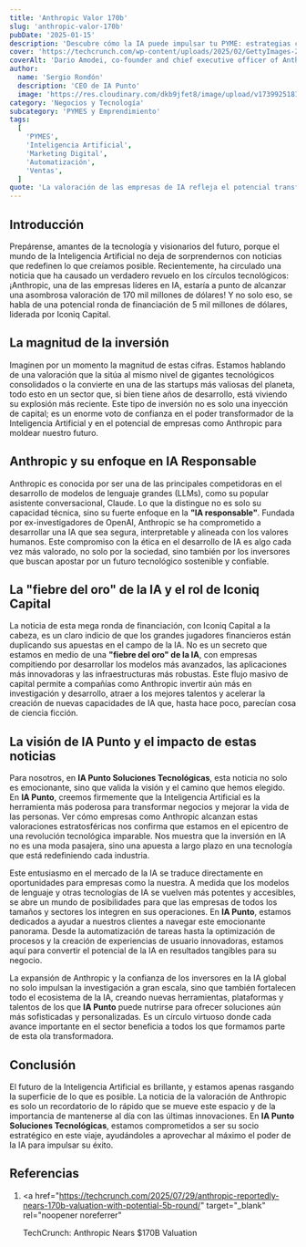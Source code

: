 ```yaml
---
title: 'Anthropic Valor 170b'
slug: 'anthropic-valor-170b'
pubDate: '2025-01-15'
description: 'Descubre cómo la IA puede impulsar tu PYME: estrategias concretas de marketing, automatización y datos para aumentar ventas.'
cover: 'https://techcrunch.com/wp-content/uploads/2025/02/GettyImages-2153561878.jpg?w=1024'
coverAlt: 'Dario Amodei, co-founder and chief executive officer of Anthropi.'
author:
  name: 'Sergio Rondón'
  description: 'CEO de IA Punto'
  image: 'https://res.cloudinary.com/dkb9jfet8/image/upload/v1739925181/sergio_gdcaeh.png'
category: 'Negocios y Tecnología'
subcategory: 'PYMES y Emprendimiento'
tags:
  [
    'PYMES',
    'Inteligencia Artificial',
    'Marketing Digital',
    'Automatización',
    'Ventas',
  ]
quote: 'La valoración de las empresas de IA refleja el potencial transformador de la tecnología. — Carlos Monnery'
---
```

<h2 id="introduccion">Introducción</h2>

Prepárense, amantes de la tecnología y visionarios del futuro, porque el mundo de la Inteligencia Artificial no deja de sorprendernos con noticias que redefinen lo que creíamos posible. Recientemente, ha circulado una noticia que ha causado un verdadero revuelo en los círculos tecnológicos: ¡Anthropic, una de las empresas líderes en IA, estaría a punto de alcanzar una asombrosa valoración de 170 mil millones de dólares! Y no solo eso, se habla de una potencial ronda de financiación de 5 mil millones de dólares, liderada por Iconiq Capital.

<h2 id="la-magnitud-de-la-inversion">La magnitud de la inversión</h2>

Imaginen por un momento la magnitud de estas cifras. Estamos hablando de una valoración que la sitúa al mismo nivel de gigantes tecnológicos consolidados o la convierte en una de las startups más valiosas del planeta, todo esto en un sector que, si bien tiene años de desarrollo, está viviendo su explosión más reciente. Este tipo de inversión no es solo una inyección de capital; es un enorme voto de confianza en el poder transformador de la Inteligencia Artificial y en el potencial de empresas como Anthropic para moldear nuestro futuro.

<h2 id="anthropic-y-su-enfoque-en-ia-responsable">
  Anthropic y su enfoque en IA Responsable
</h2>

Anthropic es conocida por ser una de las principales competidoras en el desarrollo de modelos de lenguaje grandes (LLMs), como su popular asistente conversacional, Claude. Lo que la distingue no es solo su capacidad técnica, sino su fuerte enfoque en la **"IA responsable"**. Fundada por ex-investigadores de OpenAI, Anthropic se ha comprometido a desarrollar una IA que sea segura, interpretable y alineada con los valores humanos. Este compromiso con la ética en el desarrollo de IA es algo cada vez más valorado, no solo por la sociedad, sino también por los inversores que buscan apostar por un futuro tecnológico sostenible y confiable.

<h2 id="la-fiebre-del-oro-de-la-ia">
  La "fiebre del oro" de la IA y el rol de Iconiq Capital
</h2>

La noticia de esta mega ronda de financiación, con Iconiq Capital a la cabeza, es un claro indicio de que los grandes jugadores financieros están duplicando sus apuestas en el campo de la IA. No es un secreto que estamos en medio de una **"fiebre del oro" de la IA**, con empresas compitiendo por desarrollar los modelos más avanzados, las aplicaciones más innovadoras y las infraestructuras más robustas. Este flujo masivo de capital permite a compañías como Anthropic invertir aún más en investigación y desarrollo, atraer a los mejores talentos y acelerar la creación de nuevas capacidades de IA que, hasta hace poco, parecían cosa de ciencia ficción.

<h2 id="la-vision-de-ia-punto-y-el-impacto">
  La visión de IA Punto y el impacto de estas noticias
</h2>

Para nosotros, en **IA Punto Soluciones Tecnológicas**, esta noticia no solo es emocionante, sino que valida la visión y el camino que hemos elegido. En **IA Punto**, creemos firmemente que la Inteligencia Artificial es la herramienta más poderosa para transformar negocios y mejorar la vida de las personas. Ver cómo empresas como Anthropic alcanzan estas valoraciones estratosféricas nos confirma que estamos en el epicentro de una revolución tecnológica imparable. Nos muestra que la inversión en IA no es una moda pasajera, sino una apuesta a largo plazo en una tecnología que está redefiniendo cada industria.

Este entusiasmo en el mercado de la IA se traduce directamente en oportunidades para empresas como la nuestra. A medida que los modelos de lenguaje y otras tecnologías de IA se vuelven más potentes y accesibles, se abre un mundo de posibilidades para que las empresas de todos los tamaños y sectores los integren en sus operaciones. En **IA Punto**, estamos dedicados a ayudar a nuestros clientes a navegar este emocionante panorama. Desde la automatización de tareas hasta la optimización de procesos y la creación de experiencias de usuario innovadoras, estamos aquí para convertir el potencial de la IA en resultados tangibles para su negocio.

La expansión de Anthropic y la confianza de los inversores en la IA global no solo impulsan la investigación a gran escala, sino que también fortalecen todo el ecosistema de la IA, creando nuevas herramientas, plataformas y talentos de los que **IA Punto** puede nutrirse para ofrecer soluciones aún más sofisticadas y personalizadas. Es un círculo virtuoso donde cada avance importante en el sector beneficia a todos los que formamos parte de esta ola transformadora.

<h2 id="conclusion">Conclusión</h2>

El futuro de la Inteligencia Artificial es brillante, y estamos apenas rasgando la superficie de lo que es posible. La noticia de la valoración de Anthropic es solo un recordatorio de lo rápido que se mueve este espacio y de la importancia de mantenerse al día con las últimas innovaciones. En **IA Punto Soluciones Tecnológicas**, estamos comprometidos a ser su socio estratégico en este viaje, ayudándoles a aprovechar al máximo el poder de la IA para impulsar su éxito.

<h2 id="referencias">Referencias</h2>

1.  <a
      href="https://techcrunch.com/2025/07/29/anthropic-reportedly-nears-170b-valuation-with-potential-5b-round/"
      target="_blank"
      rel="noopener noreferrer"
    >
      TechCrunch: Anthropic Nears $170B Valuation
    </a>
